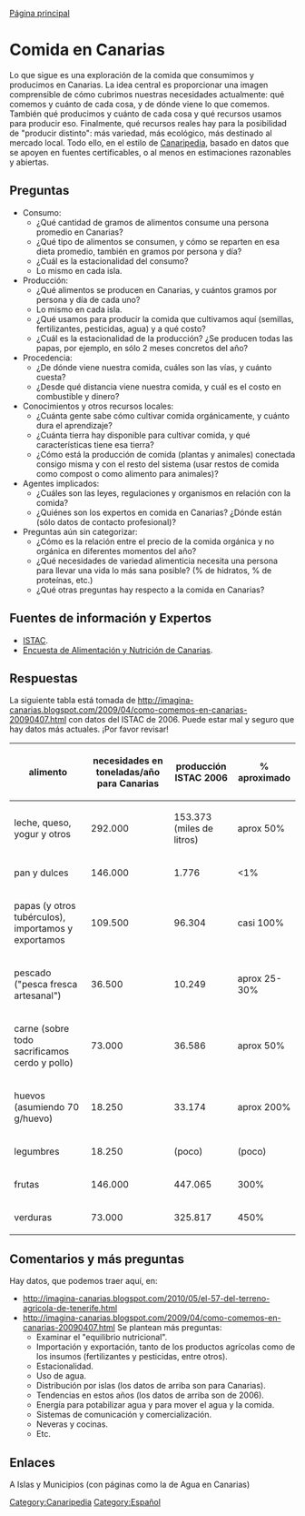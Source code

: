 [[Canaripedia|Página principal]]

= Comida en Canarias =

Lo que sigue es una exploración de la comida que consumimos y producimos en Canarias.  La idea central es proporcionar una imagen comprensible de cómo cubrimos nuestras necesidades actualmente: qué comemos y cuánto de cada cosa, y de dónde viene lo que comemos.  También qué producimos y cuánto de cada cosa y qué recursos usamos para producir eso.  Finalmente, qué recursos reales hay para la posibilidad de "producir distinto": más variedad, más ecológico, más destinado al mercado local.  Todo ello, en el estilo de [[Canaripedia]], basado en datos que se apoyen en fuentes certificables, o al menos en estimaciones razonables y abiertas.

== Preguntas ==

* Consumo:
** ¿Qué cantidad de gramos de alimentos consume una persona promedio en Canarias?
** ¿Qué tipo de alimentos se consumen, y cómo se reparten en esa dieta promedio, también en gramos por persona y día?
** ¿Cuál es la estacionalidad del consumo?
** Lo mismo en cada isla.
* Producción:
** ¿Qué alimentos se producen en Canarias, y cuántos gramos por persona y día de cada uno?
** Lo mismo en cada isla.
** ¿Qué usamos para producir la comida que cultivamos aquí (semillas, fertilizantes, pesticidas, agua) y a qué costo?
** ¿Cuál es la estacionalidad de la producción?  ¿Se producen todas las papas, por ejemplo, en sólo 2 meses concretos del año?
* Procedencia:
** ¿De dónde viene nuestra comida, cuáles son las vías, y cuánto cuesta?
** ¿Desde qué distancia viene nuestra comida, y cuál es el costo en combustible y dinero?
* Conocimientos y otros recursos locales:
** ¿Cuánta gente sabe cómo cultivar comida orgánicamente, y cuánto dura el aprendizaje?
** ¿Cuánta tierra hay disponible para cultivar comida, y qué características tiene esa tierra?
** ¿Cómo está la producción de comida (plantas y animales) conectada consigo misma y con el resto del sistema (usar restos de comida como compost o como alimento para animales)?
* Agentes implicados:
** ¿Cuáles son las leyes, regulaciones y organismos en relación con la comida?
** ¿Quiénes son los expertos en comida en Canarias? ¿Dónde están (sólo datos de contacto profesional)?
* Preguntas aún sin categorizar:
** ¿Cómo es la relación entre el precio de la comida orgánica y no orgánica en diferentes momentos del año?
** ¿Qué necesidades de variedad alimenticia necesita una persona para llevar una vida lo más sana posible? (% de hidratos, % de proteínas, etc.)
** ¿Qué otras preguntas hay respecto a la comida en Canarias?

== Fuentes de información y Expertos ==

* [http://www2.gobiernodecanarias.org/istac/ ISTAC].
* [http://www.nutricionenmexico.org.mx/alan/2000_S1_6.pdf Encuesta de Alimentación y Nutrición de Canarias].

== Respuestas ==

La siguiente tabla está tomada de http://imagina-canarias.blogspot.com/2009/04/como-comemos-en-canarias-20090407.html con datos del ISTAC de 2006.  Puede estar mal y seguro que hay datos más actuales.  ¡Por favor revisar!

{|border="1" cellspacing="0" cellpadding="2"  align="center"
! alimento !! necesidades en toneladas/año para Canarias !! producción ISTAC 2006 !! % aproximado
|-
| leche, queso, yogur y otros || 292.000 || 153.373 (miles de litros) || aprox 50%
|-
| pan y dulces || 146.000 || 1.776 || <1%
|-
| papas (y otros tubérculos), importamos y exportamos || 109.500 || 96.304 || casi 100%
|-
| pescado ("pesca fresca artesanal") || 36.500 || 10.249 || aprox 25-30%
|-
| carne (sobre todo sacrificamos cerdo y pollo) || 73.000 || 36.586 || aprox 50%
|-
| huevos (asumiendo 70 g/huevo) || 18.250 || 33.174 || aprox 200%
|-
| legumbres || 18.250 || (poco) || (poco)
|-
| frutas || 146.000 || 447.065 || 300%
|-
| verduras || 73.000 || 325.817 || 450%
|}

== Comentarios y más preguntas ==

Hay datos, que podemos traer aquí, en:
* http://imagina-canarias.blogspot.com/2010/05/el-57-del-terreno-agricola-de-tenerife.html
* http://imagina-canarias.blogspot.com/2009/04/como-comemos-en-canarias-20090407.html  Se plantean más preguntas:
** Examinar el "equilibrio nutricional".
** Importación y exportación, tanto de los productos agrícolas como de los insumos (fertilizantes y pesticidas, entre otros).
** Estacionalidad.
** Uso de agua.
** Distribución por islas (los datos de arriba son para Canarias).
** Tendencias en estos años (los datos de arriba son de 2006).
** Energía para potabilizar agua y para mover el agua y la comida.
** Sistemas de comunicación y comercialización.
** Neveras y cocinas.
** Etc.

== Enlaces ==

A Islas y Municipios (con páginas como la de Agua en Canarias)

[[Category:Canaripedia]]
[[Category:Español]]
